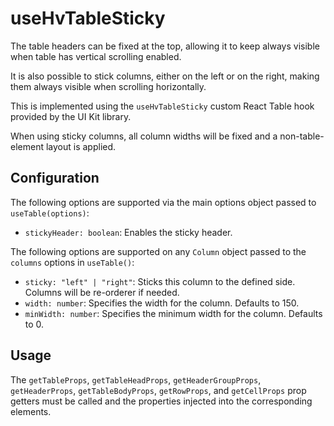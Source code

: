
<Meta title="Visualizations/Table/Table Hooks/Hooks/useHvTableSticky" />

# useHvTableSticky

The table headers can be fixed at the top, allowing it to keep always visible when table has vertical scrolling enabled.

It is also possible to stick columns, either on the left or on the right, making them always visible when scrolling horizontally.

This is implemented using the `useHvTableSticky` custom React Table hook provided by the UI Kit library.

When using sticky columns, all column widths will be fixed and a non-table-element layout is applied.

## Configuration

The following options are supported via the main options object passed to `useTable(options)`:

- `stickyHeader: boolean`: Enables the sticky header.

The following options are supported on any `Column` object passed to the `columns` options in `useTable()`:

- `sticky: "left" | "right"`: Sticks this column to the defined side. Columns will be re-orderer if needed.
- `width: number`: Specifies the width for the column. Defaults to 150.
- `minWidth: number`: Specifies the minimum width for the column. Defaults to 0.

## Usage

The `getTableProps`, `getTableHeadProps`, `getHeaderGroupProps`, `getHeaderProps`, `getTableBodyProps`, `getRowProps`, and `getCellProps` prop getters must be
called and the properties injected into the corresponding elements.

<Canvas>
  <Story name="useHvTableSticky" story={UseHvTableStickyStory} />
</Canvas>
